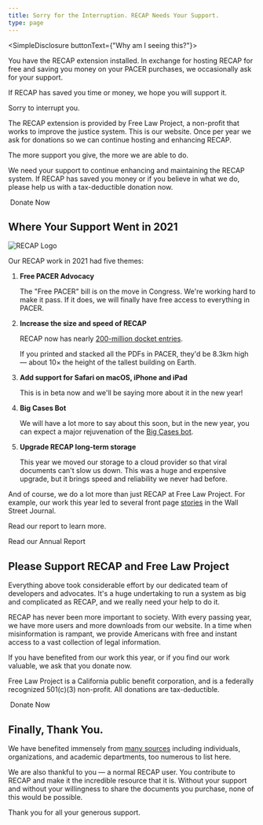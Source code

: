 ```yaml
---
title: Sorry for the Interruption. RECAP Needs Your Support.
type: page
---
```


<SimpleDisclosure buttonText={"Why am I seeing this?"}>
  <p>You have the RECAP extension installed. In exchange for hosting RECAP for free and saving you money on your PACER purchases, we occasionally ask for your support.
  </p>
  <p>If RECAP has saved you time or money, we hope you will support it.</p>
  <p>Sorry to interrupt you.</p>
</SimpleDisclosure>


<p className="lead">The RECAP extension is provided by Free Law Project, a non-profit that works to improve the justice system. This is our website. Once per year we ask for donations so we can continue hosting and enhancing RECAP.
</p>
<p class="lead">The more support you give, the more we are able to do.</p>

We need your support to continue enhancing and maintaining the RECAP system. If RECAP has saved you money or if you believe in what we do, please help us with a tax-deductible donation now.

<RedButton href="https://www.courtlistener.com/donate/?recap-first-button" size="lg" extraClasses="inline-flex">
  <HeartIcon className="flex-shrink-0 h-5 w-5" aria-hidden="true"/>&nbsp;Donate Now
</RedButton>


 ## Where Your Support Went in 2021

<div className="right-image">
    <img src="/images/recap_r-150x150.png"
         alt="RECAP Logo"
          className="img-responsive"/>
</div>

Our RECAP work in 2021 had five themes:

1. **Free PACER Advocacy**

    The "Free PACER" bill is on the move in Congress. We're working hard to make it pass. If it does, we will finally have free access to everything in PACER.

1. **Increase the size and speed of RECAP**

    RECAP now has nearly <a href="https://www.courtlistener.com/recap/">200-million docket entries</a>.

    If you printed and stacked all the PDFs in PACER, they'd be 8.3km high — about 10× the height of the tallest building on Earth.

1. **Add support for Safari on macOS, iPhone and iPad**

    This is in beta now and we'll be saying more about it in the new year!

1. **Big Cases Bot**

    We will have a lot more to say about this soon, but in the new year, you can expect a major rejuvenation of the [Big Cases bot][bcb].

1. **Upgrade RECAP long-term storage**

    This year we moved our storage to a cloud provider so that viral documents can't slow us down. This was a huge and expensive upgrade, but it brings speed and reliability we never had before.


[bcb]: https://twitter.com/big_cases/

And of course, we do a lot more than just RECAP at Free Law Project. For example, our work this year led to several front page [stories][wsj] in the Wall Street Journal.

[wsj]: https://www.wsj.com/articles/131-federal-judges-broke-the-law-by-hearing-cases-where-they-had-a-financial-interest-11632834421

Read our report to learn more.

<PurpleButton size="lg" href="/fundraiser/2021/">Read our Annual Report</PurpleButton>


## Please Support RECAP and Free Law Project

Everything above took considerable effort by our dedicated team of developers and advocates. It's a huge undertaking to run a system as big and complicated as RECAP, and we really need your help to do it.

RECAP has never been more important to society. With every passing year, we have more users and more downloads from our website. In a time when misinformation is rampant, we provide Americans with free and instant access to a vast collection of legal information.

If you have benefited from our work this year, or if you find our work valuable, we ask that you donate now.

Free Law Project is a California public benefit corporation, and is a federally recognized 501(c)(3) non-profit. All donations are tax-deductible.

<RedButton href="https://www.courtlistener.com/donate/?recap-second-button" size="lg" extraClasses="inline-flex">
  <HeartIcon className="flex-shrink-0 h-5 w-5" aria-hidden="true"/>&nbsp;Donate Now
</RedButton>

## Finally, Thank You.

We have benefited immensely from [many sources][thanks] including individuals, organizations, and academic departments, too numerous to list here. 

We are also thankful to you — a normal RECAP user. You contribute to RECAP and make it the incredible resource that it is. Without your support and without your willingness to share the documents you purchase, none of this would be possible.

Thank you for all your generous support.

[thanks]: /thanks/
